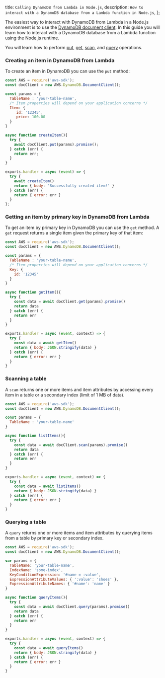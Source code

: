   title: `Calling DynamoDB from Lambda in Node.js`,
  description: `How to interact with a DynamoDB database from a Lambda function in Node.js`,
};

The easiest way to interact with DynamoDB from Lambda in a Node.js environment is to use the [DynamoDB document client](https://docs.aws.amazon.com/AWSJavaScriptSDK/latest/AWS/DynamoDB/DocumentClient.html). In this guide you will learn how to interact with a DynamoDB database from a Lambda function using the Node.js runtime.

You will learn how to perform [put](https://docs.aws.amazon.com/AWSJavaScriptSDK/latest/AWS/DynamoDB/DocumentClient.html#put-property), [get](https://docs.aws.amazon.com/AWSJavaScriptSDK/latest/AWS/DynamoDB/DocumentClient.html#get-property), [scan](https://docs.aws.amazon.com/AWSJavaScriptSDK/latest/AWS/DynamoDB/DocumentClient.html#scan-property), and [query](https://docs.aws.amazon.com/AWSJavaScriptSDK/latest/AWS/DynamoDB/DocumentClient.html#query-property) operations.

### Creating an item in DynamoDB from Lambda

To create an item in DynamoDB you can use the `put` method:

```js
const AWS = require('aws-sdk');
const docClient = new AWS.DynamoDB.DocumentClient();

const params = {
  TableName : 'your-table-name',
  /* Item properties will depend on your application concerns */
  Item: {
     id: '12345',
     price: 100.00
  }
}

async function createItem(){
  try {
    await docClient.put(params).promise();
  } catch (err) {
    return err;
  }
}

exports.handler = async (event) => {
  try {
    await createItem()
    return { body: 'Successfully created item!' }
  } catch (err) {
    return { error: err }
  }
};
```

### Getting an item by primary key in DynamoDB from Lambda

To get an item by primary key in DynamoDB you can use the `get` method. A `get` request returns a single item given the primary key of that item:

```js
const AWS = require('aws-sdk');
const docClient = new AWS.DynamoDB.DocumentClient();

const params = {
  TableName : 'your-table-name',
  /* Item properties will depend on your application concerns */
  Key: {
    id: '12345'
  }
}

async function getItem(){
  try {
    const data = await docClient.get(params).promise()
    return data
  } catch (err) {
    return err
  }
}

exports.handler = async (event, context) => {
  try {
    const data = await getItem()
    return { body: JSON.stringify(data) }
  } catch (err) {
    return { error: err }
  }
}
```

### Scanning a table

A `scan` returns one or more items and item attributes by accessing every item in a table or a secondary index (limit of 1 MB of data).

```js
const AWS = require('aws-sdk');
const docClient = new AWS.DynamoDB.DocumentClient();

const params = {
  TableName : 'your-table-name'
}

async function listItems(){
  try {
    const data = await docClient.scan(params).promise()
    return data
  } catch (err) {
    return err
  }
}

exports.handler = async (event, context) => {
  try {
    const data = await listItems()
    return { body: JSON.stringify(data) }
  } catch (err) {
    return { error: err }
  }
}
```

### Querying a table

A `query` returns one or more items and item attributes by querying items from a table by primary key or secondary index.

```js
const AWS = require('aws-sdk');
const docClient = new AWS.DynamoDB.DocumentClient();

var params = {
  TableName: 'your-table-name',
  IndexName: 'some-index',
  KeyConditionExpression: '#name = :value',
  ExpressionAttributeValues: { ':value': 'shoes' },
  ExpressionAttributeNames: { '#name': 'name' }
}

async function queryItems(){
  try {
    const data = await docClient.query(params).promise()
    return data
  } catch (err) {
    return err
  }
}

exports.handler = async (event, context) => {
  try {
    const data = await queryItems()
    return { body: JSON.stringify(data) }
  } catch (err) {
    return { error: err }
  }
}
```